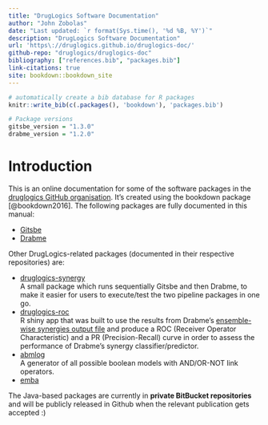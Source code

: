 ```yaml
---
title: "DrugLogics Software Documentation"
author: "John Zobolas"
date: "Last updated: `r format(Sys.time(), '%d %B, %Y')`"
description: "DrugLogics Software Documentation"
url: 'https\://druglogics.github.io/druglogics-doc/'
github-repo: "druglogics/druglogics-doc"
bibliography: ["references.bib", "packages.bib"]
link-citations: true
site: bookdown::bookdown_site
---
```


```r
# automatically create a bib database for R packages 
knitr::write_bib(c(.packages(), 'bookdown'), 'packages.bib')

# Package versions
gitsbe_version = "1.3.0"
drabme_version = "1.2.0"
```

# Introduction {-}

This is an online documentation for some of the software packages in the [druglogics GitHub organisation](https://github.com/druglogics/).
It's created using the bookdown package [@bookdown2016].
The following packages are fully documented in this manual:

- [Gitsbe](#gitsbe)
- [Drabme](#drabme)

Other DrugLogics-related packages (documented in their respective repositories) are:

- [druglogics-synergy](https://bitbucket.org/asmundf/druglogics-synergy/src/master/)  
A small package which runs sequentially Gitsbe and then Drabme, to make it easier for users to execute/test the two pipeline packages in one go.
- [druglogics-roc](https://github.com/druglogics/druglogics-roc)  
R shiny app that was built to use the results from Drabme's [ensemble-wise synergies output file](#drabme-output) and produce a ROC (Receiver Operator Characteristic) and a PR (Precision-Recall) curve in order to assess the performance of Drabme's synergy classifier/predictor.
- [abmlog](https://github.com/druglogics/abmlog)  
A generator of all possible boolean models with AND/OR-NOT link operators.
- [emba](#emba)

:::{.caution}
The Java-based packages are currently in **private BitBucket repositories** and will be publicly released in Github when the relevant publication gets accepted :)
:::
